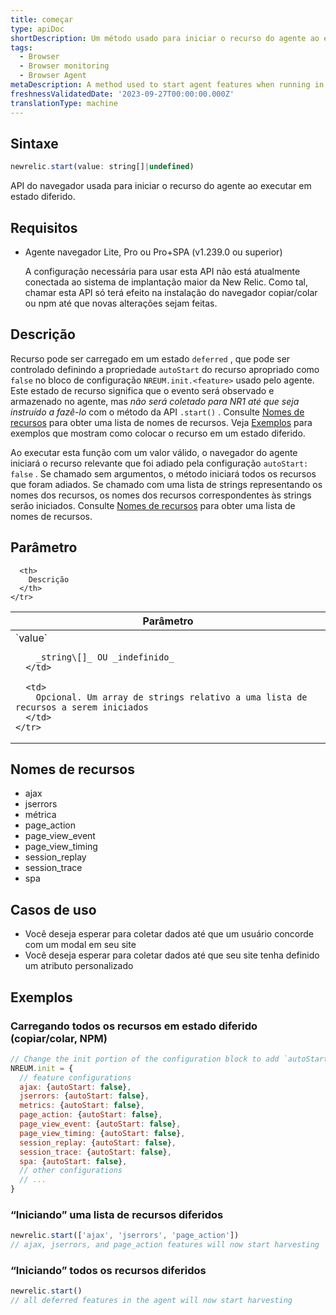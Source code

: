 ```yaml
---
title: começar
type: apiDoc
shortDescription: Um método usado para iniciar o recurso do agente ao executar em um estado diferido
tags:
  - Browser
  - Browser monitoring
  - Browser Agent
metaDescription: A method used to start agent features when running in a deferred state
freshnessValidatedDate: '2023-09-27T00:00:00.000Z'
translationType: machine
---
```


## Sintaxe

```js
newrelic.start(value: string[]|undefined)
```

API do navegador usada para iniciar o recurso do agente ao executar em estado diferido.

## Requisitos

* Agente navegador Lite, Pro ou Pro+SPA (v1.239.0 ou superior)

  <Callout variant="important">
    A configuração necessária para usar esta API não está atualmente conectada ao sistema de implantação maior da New Relic. Como tal, chamar esta API só terá efeito na instalação do navegador copiar/colar ou npm até que novas alterações sejam feitas.
  </Callout>

## Descrição

Recurso pode ser carregado em um estado `deferred` , que pode ser controlado definindo a propriedade `autoStart` do recurso apropriado como `false` no bloco de configuração `NREUM.init.<feature>` usado pelo agente. Este estado de recurso significa que o evento será observado e armazenado no agente, mas _não será coletado para NR1 até que seja instruído a fazê-lo_ com o método da API `.start()` . Consulte [Nomes de recursos]('#feature-names') para obter uma lista de nomes de recursos. Veja [Exemplos]('#examples') para exemplos que mostram como colocar o recurso em um estado diferido.

Ao executar esta função com um valor válido, o navegador do agente iniciará o recurso relevante que foi adiado pela configuração `autoStart: false` . Se chamado sem argumentos, o método iniciará todos os recursos que foram adiados. Se chamado com uma lista de strings representando os nomes dos recursos, os nomes dos recursos correspondentes às strings serão iniciados. Consulte [Nomes de recursos]('#feature-names') para obter uma lista de nomes de recursos.

## Parâmetro

<table>
  <thead>
    <tr>
      <th width="25%">
        Parâmetro
      </th>

      <th>
        Descrição
      </th>
    </tr>
  </thead>

  <tbody>
    <tr>
      <td>
        `value`

        _string\[]_ OU _indefinido_
      </td>

      <td>
        Opcional. Um array de strings relativo a uma lista de recursos a serem iniciados
      </td>
    </tr>
  </tbody>
</table>

## Nomes de recursos

* ajax
* jserrors
* métrica
* page_action
* page_view_event
* page_view_timing
* session_replay
* session_trace
* spa

## Casos de uso

* Você deseja esperar para coletar dados até que um usuário concorde com um modal em seu site
* Você deseja esperar para coletar dados até que seu site tenha definido um atributo personalizado

## Exemplos

### Carregando todos os recursos em estado diferido (copiar/colar, NPM)

```js
// Change the init portion of the configuration block to add `autoStart: false` to any features desired to load in a deferred state
NREUM.init = {
  // feature configurations
  ajax: {autoStart: false},
  jserrors: {autoStart: false},
  metrics: {autoStart: false},
  page_action: {autoStart: false},
  page_view_event: {autoStart: false},
  page_view_timing: {autoStart: false},
  session_replay: {autoStart: false},
  session_trace: {autoStart: false},
  spa: {autoStart: false},
  // other configurations
  // ...
}
```

### “Iniciando” uma lista de recursos diferidos

```js
newrelic.start(['ajax', 'jserrors', 'page_action'])
// ajax, jserrors, and page_action features will now start harvesting
```

### “Iniciando” todos os recursos diferidos

```js
newrelic.start()
// all deferred features in the agent will now start harvesting
```